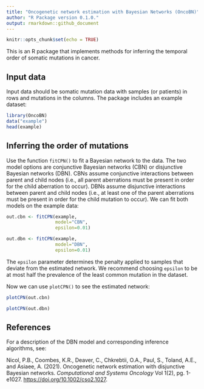 ```yaml
---
title: "Oncogenetic network estimation with Bayesian Networks (OncoBN)"
author: "R Package version 0.1.0."
output: rmarkdown::github_document
---
```


```r
knitr::opts_chunk$set(echo = TRUE)
```

This is an R package that implements methods for inferring the temporal order of somatic mutations in cancer.

## Input data

Input data should be somatic mutation data with samples (or patients) in rows and mutations in the columns. The package includes an example dataset:

```r
library(OncoBN)
data("example")
head(example)
```

## Inferring the order of mutations

Use the function `fitCPN()` to fit a Bayesian network to the data. The two model options are conjunctive Bayesian networks (CBN) or disjunctive Bayesian networks (DBN). CBNs assume conjunctive interactions between parent and child nodes (i.e., all parent aberrations must be present in order for the child aberration to occur). DBNs assume disjunctive interactions between parent and child nodes (i.e., at least one of the parent aberrations must be present in order for the child mutation to occur). We can fit both models on the example data:

```r
out.cbn <- fitCPN(example,
                  model="CBN",
                  epsilon=0.01)
```

```r
out.dbn <- fitCPN(example,
                  model="DBN",
                  epsilon=0.01)
```

The `epsilon` parameter determines the penalty applied to samples that deviate from the estimated network. We recommend choosing `epsilon` to be at most half the prevalence of the least common mutation in the dataset.

Now we can use `plotCPN()` to see the estimated network:

```r
plotCPN(out.cbn)
```

```r
plotCPN(out.dbn)
```

## References

For a description of the DBN model and corresponding inference algorithms, see: 

Nicol, P.B., Coombes, K.R., Deaver, C., Chkrebtii, O.A., Paul, S., Toland, A.E., and Asiaee, A. (2021). Oncogenetic network estimation with disjunctive Bayesian networks. *Computational and Systems Oncology* Vol 1(2), pg.\ 1-e1027. [https://doi.org/10.1002/cso2.1027](https://doi.org/10.1002/cso2.1027).





